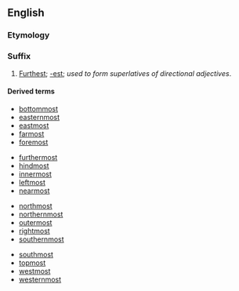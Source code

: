 {{see|most}}
==English==

===Etymology===
{{back-form|foremost}}

===Suffix===
{{infl|en|suffix|cat=suffixes|head=most}}

# [[furthest|Furthest]]; [[-est]]; ''used to form superlatives of directional adjectives''.

====Derived terms====
{{rel-top4|Derived terms}}
* [[bottommost]]
* [[easternmost]]
* [[eastmost]]
* [[farmost]]
* [[foremost]]
{{rel-mid4}}
* [[furthermost]]
* [[hindmost]]
* [[innermost]]
* [[leftmost]]
* [[nearmost]]
{{rel-mid4}}
* [[northmost]]
* [[northernmost]]
* [[outermost]]
* [[rightmost]]
* [[southernmost]]
{{rel-mid4}}
* [[southmost]]
* [[topmost]]
* [[westmost]]
* [[westernmost]]
{{rel-bottom}}